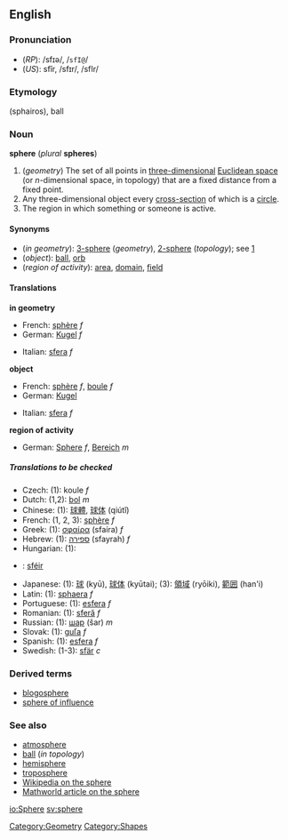 ==English==
===Pronunciation===
*(''RP''): /sfɪə/, /<tt>sfI@</tt>/
*(''US''): sfîr, /sfɪr/, /sfIr/

===Etymology===
{{Gr.}} ''[[]]''<!--provide the Greek here, please--> (sphairos), ball

===Noun===
'''sphere''' (''plural'' '''spheres''')

#(''geometry'') The set of all points in [[three-dimensional]] [[Euclidean space]] (or ''n''-dimensional space, in topology) that are a fixed distance from a fixed point.
#Any three-dimensional object every [[cross-section]] of which is a [[circle]].
#The region in which something or someone is active.

====Synonyms====
*(''in geometry''): [[3-sphere]] (''geometry''), [[2-sphere]] (''topology''); see [http://mathworld.wolfram.com/Sphere.html]
*(''object''): [[ball]], [[orb]]
*(''region of activity''): [[area]], [[domain]], [[field]]

====Translations====

'''in geometry'''
{{top}}
*French: [[sphère]] ''f''
*German: [[Kugel]] ''f''
{{mid}}
*Italian: [[sfera]] ''f''
{{bottom}}

'''object'''
{{top}}
*French: [[sphère]] ''f'', [[boule]] ''f''
*German: [[Kugel]]
{{mid}}
*Italian: [[sfera]] ''f''
{{bottom}}

'''region of activity'''
{{top}}
*German: [[Sphere]] ''f'', [[Bereich]] ''m''
{{mid}}
{{bottom}}

=====Translations to be checked=====
<!--Remove this section once all of the translations below have been moved into the tables above.-->
{{checktrans}}

*Czech: (1): koule  ''f''
*Dutch: (1,2): [[bol]] ''m''
*Chinese: (1): [[球體]], [[球体]] (qiútǐ)
*French: (1, 2, 3): [[sphère]] ''f''
*Greek: (1): [[σφαίρα]] (sfaíra) ''f''
*Hebrew: (1): [[ספירה]] (sfayrah) ''f''
*Hungarian: (1): [[]]
*{{ga}}: [[sféir]]
*Japanese: (1): [[球]] (kyū), [[球体]] (kyūtai); (3): [[領域]] (ryōiki), [[範囲]] (han'i)
*Latin: (1): [[sphaera]] ''f''
*Portuguese: (1): [[esfera]] ''f''
*Romanian: (1): [[sferă]] ''f''
*Russian: (1): [[шар]] (šar) ''m''
*Slovak: (1): [[guľa]] ''f''
*Spanish: (1): [[esfera]] ''f''
*Swedish: (1-3): [[sfär]] ''c''

===Derived terms===
*[[blogosphere]]
*[[sphere of influence]]

===See also===
*[[atmosphere]]
*[[ball]] (''in topology'')
*[[hemisphere]]
*[[troposphere]]<!--add more like this, please-->
*[[w:Sphere|Wikipedia on the sphere]]
*[http://mathworld.wolfram.com/Sphere.html Mathworld article on the sphere]

[[io:Sphere]]
[[sv:sphere]]

[[Category:Geometry]][[Category:Shapes]]